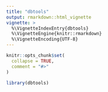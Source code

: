 ```yaml
---
title: "dbtools"
output: rmarkdown::html_vignette
vignette: >
  %\VignetteIndexEntry{dbtools}
  %\VignetteEngine{knitr::rmarkdown}
  %\VignetteEncoding{UTF-8}
---
```


```r
knitr::opts_chunk$set(
  collapse = TRUE,
  comment = "#>"
)
```

```r
library(dbtools)
```
